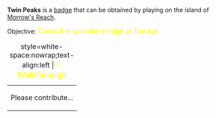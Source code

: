 '''Twin Peaks''' is a [[Badges|badge]] that can be obtained by playing on the island of [[Morrow's Reach]].

Objective: <big style="color:yellow">Cross the wooden bridge at the top.</big>

{| class="mw-collapsible mw-collapsed"
|+ style=white-space:nowrap;text-align:left | <big style="color:yellow">💡 Walkthrough</big>
|-
| Please contribute...
|}